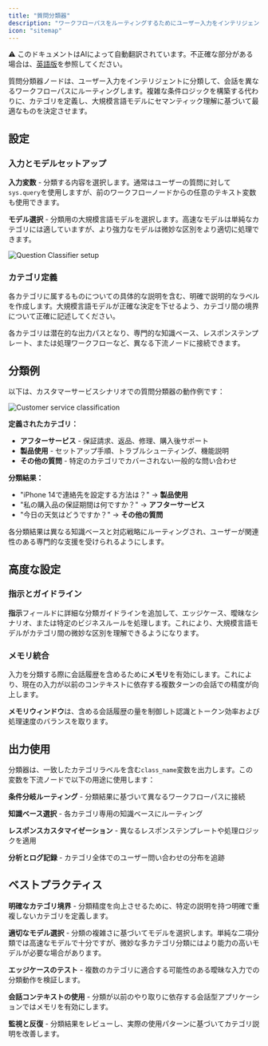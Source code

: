 ```yaml
---
title: "質問分類器"
description: "ワークフローパスをルーティングするためにユーザー入力をインテリジェントに分類"
icon: "sitemap"
---
```


<Note> ⚠️ このドキュメントはAIによって自動翻訳されています。不正確な部分がある場合は、[英語版](/en/documentation/pages/nodes/question-classifier)を参照してください。</Note>


質問分類器ノードは、ユーザー入力をインテリジェントに分類して、会話を異なるワークフローパスにルーティングします。複雑な条件ロジックを構築する代わりに、カテゴリを定義し、大規模言語モデルにセマンティック理解に基づいて最適なものを決定させます。

## 設定

### 入力とモデルセットアップ

**入力変数** - 分類する内容を選択します。通常はユーザーの質問に対して`sys.query`を使用しますが、前のワークフローノードからの任意のテキスト変数も使用できます。

**モデル選択** - 分類用の大規模言語モデルを選択します。高速なモデルは単純なカテゴリには適していますが、より強力なモデルは微妙な区別をより適切に処理できます。

<Frame caption="Question Classifier configuration interface">
  <img src="https://assets-docs.dify.ai/dify-enterprise-mintlify/en/guides/workflow/node/2f039c5ff3f095b0eed291101d9bff15.png" alt="Question Classifier setup" />
</Frame>

### カテゴリ定義

各カテゴリに属するものについての具体的な説明を含む、明確で説明的なラベルを作成します。大規模言語モデルが正確な決定を下せるよう、カテゴリ間の境界について正確に記述してください。

各カテゴリは潜在的な出力パスとなり、専門的な知識ベース、レスポンステンプレート、または処理ワークフローなど、異なる下流ノードに接続できます。

## 分類例

以下は、カスタマーサービスシナリオでの質問分類器の動作例です：

<Frame caption="Customer service classification workflow">
  <img src="https://assets-docs.dify.ai/dify-enterprise-mintlify/en/guides/workflow/node/2f06ecce149c844c23be70a8fcff09bc.png" alt="Customer service classification" />
</Frame>

**定義されたカテゴリ：**
- **アフターサービス** - 保証請求、返品、修理、購入後サポート
- **製品使用** - セットアップ手順、トラブルシューティング、機能説明  
- **その他の質問** - 特定のカテゴリでカバーされない一般的な問い合わせ

**分類結果：**
- "iPhone 14で連絡先を設定する方法は？" → **製品使用**
- "私の購入品の保証期間は何ですか？" → **アフターサービス**  
- "今日の天気はどうですか？" → **その他の質問**

各分類結果は異なる知識ベースと対応戦略にルーティングされ、ユーザーが関連性のある専門的な支援を受けられるようにします。

## 高度な設定

### 指示とガイドライン

**指示**フィールドに詳細な分類ガイドラインを追加して、エッジケース、曖昧なシナリオ、または特定のビジネスルールを処理します。これにより、大規模言語モデルがカテゴリ間の微妙な区別を理解できるようになります。

### メモリ統合

入力を分類する際に会話履歴を含めるために**メモリ**を有効にします。これにより、現在の入力が以前のコンテキストに依存する複数ターンの会話での精度が向上します。

**メモリウィンドウ**は、含める会話履歴の量を制御しト認識とトークン効率および処理速度のバランスを取ります。

## 出力使用

分類器は、一致したカテゴリラベルを含む`class_name`変数を出力します。この変数を下流ノードで以下の用途に使用します：

**条件分岐ルーティング** - 分類結果に基づいて異なるワークフローパスに接続

**知識ベース選択** - 各カテゴリ専用の知識ベースにルーティング

**レスポンスカスタマイゼーション** - 異なるレスポンステンプレートや処理ロジックを適用

**分析とログ記録** - カテゴリ全体でのユーザー問い合わせの分布を追跡

## ベストプラクティス

**明確なカテゴリ境界** - 分類精度を向上させるために、特定の説明を持つ明確で重複しないカテゴリを定義します。

**適切なモデル選択** - 分類の複雑さに基づいてモデルを選択します。単純な二項分類では高速なモデルで十分ですが、微妙な多カテゴリ分類にはより能力の高いモデルが必要な場合があります。

**エッジケースのテスト** - 複数のカテゴリに適合する可能性のある曖昧な入力での分類動作を検証します。

**会話コンテキストの使用** - 分類が以前のやり取りに依存する会話型アプリケーションではメモリを有効にします。

**監視と反復** - 分類結果をレビューし、実際の使用パターンに基づいてカテゴリ説明を改善します。
